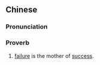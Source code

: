 {{also|失败乃成功之母}}
==Chinese==
{{zh-forms|s=失败乃成功之母|type=21211}}

===Pronunciation===
{{zh-pron
|m=shībài nǎi chénggōng zhī mǔ
|c=sat1 baai6 nai5 sing4 gung1 zi1 mou5
|cat=prov
}}

===Proverb===
{{zh-proverb}}

# [[failure]] is the mother of [[success]].